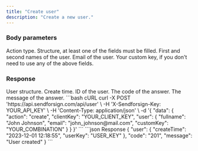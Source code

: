 ```yaml
---
title: "Create user"
description: "Create a new user."
---
```


### Body parameters

<ParamField body="action" type="string" required>
  Action type.
</ParamField>

<ParamField body="user" required>
  Structure, at least one of the fields must be filled.

  <Expandable title="child attribute">

  <ParamField body="fullname" type="string">
    First and second names of the user.  
  </ParamField>

  <ParamField body="email" type="string">
    Email of the user.  
  </ParamField>

  <ParamField body="customKey" type="string">
    Your custom key, if you don't need to use any of the above fields. 
  </ParamField>

  </Expandable>

</ParamField>

### Response

  <ResponseField name="user" type="string">
    User structure.

  <Expandable title="child attribute">

<ResponseField name="createTime" type="string">
  Create time.
</ResponseField>

<ResponseField name="userKey" type="string">
  ID of the user.
</ResponseField>

  </Expandable>

  </ResponseField>

<ResponseField name="code" type="string">
  The code of the answer.
</ResponseField>

<ResponseField name="message" type="string">
  The message of the answer.
</ResponseField>

<RequestExample>
```bash cURL
curl -X POST 'https://api.sendforsign.com/api/user' \
     -H 'X-Sendforsign-Key: YOUR_API_KEY' \
     -H 'Content-Type: application/json' \
     -d '{ 
		  "data": {
				   "action": "create",
				   "clientKey": "YOUR_CLIENT_KEY",
				   "user": {
							  "fullname": "John Johnson",
							  "email": "john_johnson@mail.com", 
							  "customKey": "YOUR_COMBINATION"
						     }
				  }
       }'
```
</RequestExample>

<ResponseExample>
```json Response
        {
       "user": {
                "createTime": "2023-12-01 12:18:55",
                "userKey": "USER_KEY"
                 },
       "code": "201",
       "message": "User created"
    }
```
</ResponseExample>
